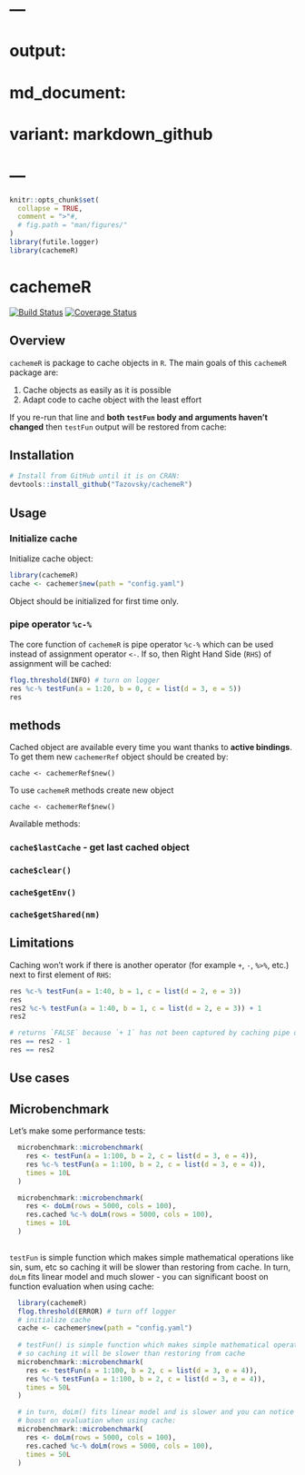 # ---
# output:
#   md_document:
#     variant: markdown_github
# ---

```r
knitr::opts_chunk$set(
  collapse = TRUE,
  comment = ">"#,
  # fig.path = "man/figures/"
)
library(futile.logger)
library(cachemeR)
```

# cachemeR

[![Build Status](https://travis-ci.org/Tazovsky/cachemeR.svg?branch=devel)](https://travis-ci.org/Tazovsky/cachemeR)
[![Coverage Status](https://coveralls.io/repos/github/Tazovsky/cachemeR/badge.svg?branch=devel)](https://coveralls.io/github/Tazovsky/cachemeR?branch=devel)

## Overview

`cachemeR` is package to cache objects in `R`. The main goals of this `cachemeR` package are:

1. Cache objects as easily as it is possible
2. Adapt code to cache object with the least effort

If you re-run that line and __both `testFun` body and arguments haven't changed__
then `testFun` output will be restored from cache:

## Installation

```r
# Install from GitHub until it is on CRAN:
devtools::install_github("Tazovsky/cachemeR")
```

## Usage

### Initialize cache

Initialize cache object:

```r
library(cachemeR)
cache <- cachemer$new(path = "config.yaml")
```

Object should be initialized for first time only.

### pipe operator `%c-%`

The core function of `cachemeR` is pipe operator `%c-%` which can be used instead of
assignment operator `<-`. If so, then Right Hand Side (`RHS`) of assignment will be cached:

```r
flog.threshold(INFO) # turn on logger
res %c-% testFun(a = 1:20, b = 0, c = list(d = 3, e = 5))
res
```




## methods

Cached object are available every time you want thanks to __active bindings__. 
To get them new `cachemerRef` object should be created by:

`cache <- cachemerRef$new()` 

To use `cachemeR` methods create new object

`cache <- cachemerRef$new()`

Available methods:

### `cache$lastCache` - get last cached object

### `cache$clear()`

### `cache$getEnv()`

### `cache$getShared(nm)`

## Limitations

Caching won't work if there is another operator (for example `+`, `-`, `%>%`, etc.) next to 
first element of `RHS`:

```r
res %c-% testFun(a = 1:40, b = 1, c = list(d = 2, e = 3))
res
res2 %c-% testFun(a = 1:40, b = 1, c = list(d = 2, e = 3)) + 1
res2

# returns `FALSE` because `+ 1` has not been captured by caching pipe operator `%c-%`
res == res2 - 1 
res == res2
```


## Use cases

## Microbenchmark

Let's make some performance tests:

```r
  
  microbenchmark::microbenchmark(
    res <- testFun(a = 1:100, b = 2, c = list(d = 3, e = 4)),
    res %c-% testFun(a = 1:100, b = 2, c = list(d = 3, e = 4)),
    times = 10L
  )

  microbenchmark::microbenchmark(
    res <- doLm(rows = 5000, cols = 100),
    res.cached %c-% doLm(rows = 5000, cols = 100),
    times = 10L
  )
  
```

 `testFun` is simple function which makes simple mathematical operations like sin, sum, etc
  so caching it will be slower than restoring from cache. 
  In turn, `doLm` fits linear model and much slower - you can significant 
  boost on function evaluation when using cache:

```r
  library(cachemeR)
  flog.threshold(ERROR) # turn off logger
  # initialize cache
  cache <- cachemer$new(path = "config.yaml")
  
  # testFun() is simple function which makes simple mathematical operations like sin, sum, etc
  # so caching it will be slower than restoring from cache
  microbenchmark::microbenchmark(
    res <- testFun(a = 1:100, b = 2, c = list(d = 3, e = 4)),
    res %c-% testFun(a = 1:100, b = 2, c = list(d = 3, e = 4)),
    times = 50L
  )

  # in turn, doLm() fits linear model and is slower and you can notice there is significant 
  # boost on evaluation when using cache:
  microbenchmark::microbenchmark(
    res <- doLm(rows = 5000, cols = 100),
    res.cached %c-% doLm(rows = 5000, cols = 100),
    times = 50L
  )
  
```




